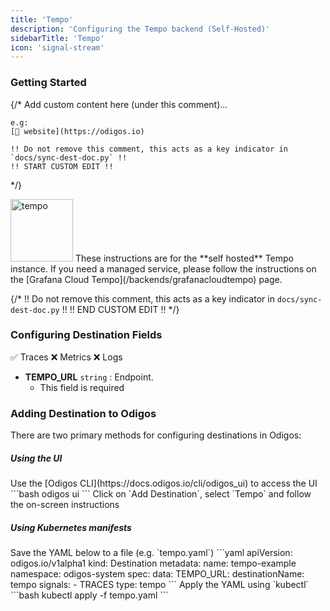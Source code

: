 ```yaml
---
title: 'Tempo'
description: 'Configuring the Tempo backend (Self-Hosted)'
sidebarTitle: 'Tempo'
icon: 'signal-stream'
---
```


### Getting Started

{/*
    Add custom content here (under this comment)...

    e.g:
    [🔗 website](https://odigos.io)

    !! Do not remove this comment, this acts as a key indicator in `docs/sync-dest-doc.py` !!
    !! START CUSTOM EDIT !!
*/}

<img src='https://d15jtxgb40qetw.cloudfront.net/tempo.svg' alt='tempo' width="100" height="100" className="not-prose" />

<Note>
  These instructions are for the **self hosted** Tempo instance. If you need a managed service, please follow the instructions on the [Grafana Cloud Tempo](/backends/grafanacloudtempo) page.
</Note>

{/*
    !! Do not remove this comment, this acts as a key indicator in `docs/sync-dest-doc.py` !!
    !! END CUSTOM EDIT !!
*/}

### Configuring Destination Fields

<Accordion title="Supported Signals:">
  ✅ Traces
  ❌ Metrics
  ❌ Logs
</Accordion>

- **TEMPO_URL** `string` : Endpoint.
  - This field is required

### Adding Destination to Odigos

There are two primary methods for configuring destinations in Odigos:

##### **Using the UI**

<Steps>
  <Step>
    Use the [Odigos CLI](https://docs.odigos.io/cli/odigos_ui) to access the UI
    ```bash
    odigos ui
    ```
  </Step>
  <Step>
    Click on `Add Destination`, select `Tempo` and follow the on-screen instructions
  </Step>
</Steps>

##### **Using Kubernetes manifests**

<Steps>
  <Step>
    Save the YAML below to a file (e.g. `tempo.yaml`)
    ```yaml
    apiVersion: odigos.io/v1alpha1
    kind: Destination
    metadata:
      name: tempo-example
      namespace: odigos-system
    spec:
      data:
        TEMPO_URL: <Endpoint>
      destinationName: tempo
      signals:
      - TRACES
      type: tempo
    ```
  </Step>
  <Step>
    Apply the YAML using `kubectl`
    ```bash
    kubectl apply -f tempo.yaml
    ```
  </Step>
</Steps>